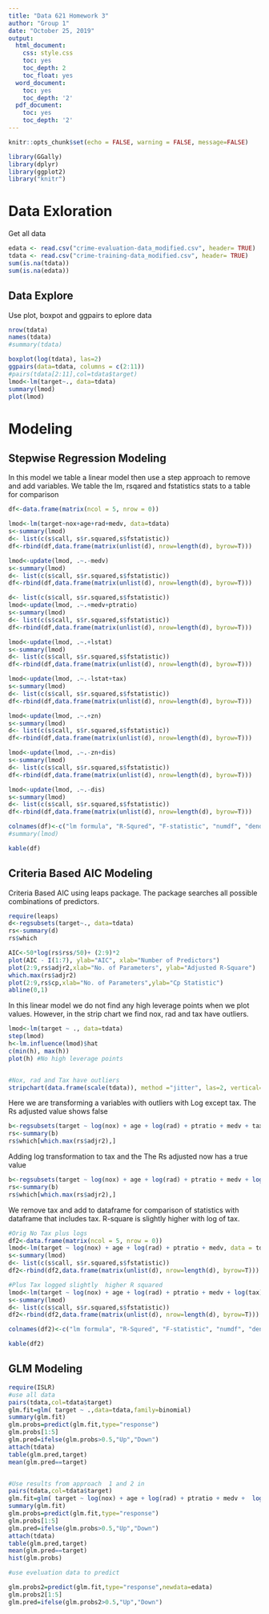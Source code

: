 ```yaml
---
title: "Data 621 Homework 3"
author: "Group 1"
date: "October 25, 2019"
output:
  html_document:
    css: style.css
    toc: yes
    toc_depth: 2
    toc_float: yes
  word_document:
    toc: yes
    toc_depth: '2'
  pdf_document:
    toc: yes
    toc_depth: '2'
---
```


```r
knitr::opts_chunk$set(echo = FALSE, warning = FALSE, message=FALSE)

library(GGally)
library(dplyr)
library(ggplot2)
library("knitr")
```

# Data Exloration

Get all data
```r


edata <- read.csv("crime-evaluation-data_modified.csv", header= TRUE)
tdata <- read.csv("crime-training-data_modified.csv", header= TRUE)
sum(is.na(tdata))
sum(is.na(edata))
```


## Data Explore 

Use plot, boxpot and ggpairs to eplore data

```r
nrow(tdata)
names(tdata)
#summary(tdata)

boxplot(log(tdata), las=2)
ggpairs(data=tdata, columns = c(2:11))
#pairs(tdata[2:11],col=tdata$target)
lmod<-lm(target~., data=tdata)
summary(lmod)
plot(lmod)
```

# Modeling

## Stepwise Regression Modeling

In this model we table a linear model then use a step approach to remove and add variables. We table the lm, rsqared and fstatistics stats to a table for comparison

```r
df<-data.frame(matrix(ncol = 5, nrow = 0))

lmod<-lm(target~nox+age+rad+medv, data=tdata)
s<-summary(lmod)
d<- list(c(s$call, s$r.squared,s$fstatistic))
df<-rbind(df,data.frame(matrix(unlist(d), nrow=length(d), byrow=T)))

lmod<-update(lmod, .~.-medv)
s<-summary(lmod)
d<- list(c(s$call, s$r.squared,s$fstatistic))
df<-rbind(df,data.frame(matrix(unlist(d), nrow=length(d), byrow=T)))

d<- list(c(s$call, s$r.squared,s$fstatistic))
lmod<-update(lmod, .~.+medv+ptratio)
s<-summary(lmod)
d<- list(c(s$call, s$r.squared,s$fstatistic))
df<-rbind(df,data.frame(matrix(unlist(d), nrow=length(d), byrow=T)))

lmod<-update(lmod, .~.+lstat)
s<-summary(lmod)
d<- list(c(s$call, s$r.squared,s$fstatistic))
df<-rbind(df,data.frame(matrix(unlist(d), nrow=length(d), byrow=T)))

lmod<-update(lmod, .~.-lstat+tax)
s<-summary(lmod)
d<- list(c(s$call, s$r.squared,s$fstatistic))
df<-rbind(df,data.frame(matrix(unlist(d), nrow=length(d), byrow=T)))

lmod<-update(lmod, .~.+zn)
s<-summary(lmod)
d<- list(c(s$call, s$r.squared,s$fstatistic))
df<-rbind(df,data.frame(matrix(unlist(d), nrow=length(d), byrow=T)))

lmod<-update(lmod, .~.-zn+dis)
s<-summary(lmod)
d<- list(c(s$call, s$r.squared,s$fstatistic))
df<-rbind(df,data.frame(matrix(unlist(d), nrow=length(d), byrow=T)))

lmod<-update(lmod, .~.-dis)
s<-summary(lmod)
d<- list(c(s$call, s$r.squared,s$fstatistic))
df<-rbind(df,data.frame(matrix(unlist(d), nrow=length(d), byrow=T)))

colnames(df)<-c("lm formula", "R-Squred", "F-statistic", "numdf", "dendf")
#summary(lmod)

kable(df)

```

## Criteria Based AIC Modeling

Criteria Based AIC using leaps package. The package searches all possible combinations of predictors.

```r
require(leaps)
d<-regsubsets(target~., data=tdata)
rs<-summary(d)
rs$which

AIC<-50*log(rs$rss/50)+ (2:9)*2
plot(AIC - I(1:7), ylab="AIC", xlab="Number of Predictors")
plot(2:9,rs$adjr2,xlab="No. of Parameters", ylab="Adjusted R-Square")
which.max(rs$adjr2)
plot(2:9,rs$cp,xlab="No. of Parameters",ylab="Cp Statistic")
abline(0,1)
```

In this linear model we do not find any high leverage points when we plot values. However, in the strip chart we find nox, rad and tax have outliers.

```r
lmod<-lm(target ~ ., data=tdata)
step(lmod)
h<-lm.influence(lmod)$hat
c(min(h), max(h))
plot(h) #No high leverage points


#Nox, rad and Tax have outliers
stripchart(data.frame(scale(tdata)), method ="jitter", las=2, vertical=TRUE)
```


Here we are transforming a variables with outliers with Log except tax. The Rs adjusted value shows false

```r
b<-regsubsets(target ~ log(nox) + age + log(rad) + ptratio + medv + tax, data = tdata)
rs<-summary(b)
rs$which[which.max(rs$adjr2),]
```

Adding log transformation to tax and the The Rs adjusted now has a true value

```r
b<-regsubsets(target ~ log(nox) + age + log(rad) + ptratio + medv + log(tax), data = tdata)
rs<-summary(b)
rs$which[which.max(rs$adjr2),]
```


We remove tax and add to dataframe for comparison of statistics with dataframe that includes tax. R-square is slightly higher with log of tax.
```r
#Orig No Tax plus logs
df2<-data.frame(matrix(ncol = 5, nrow = 0))
lmod<-lm(target ~ log(nox) + age + log(rad) + ptratio + medv, data = tdata)
s<-summary(lmod)
d<- list(c(s$call, s$r.squared,s$fstatistic))
df2<-rbind(df2,data.frame(matrix(unlist(d), nrow=length(d), byrow=T)))

#Plus Tax logged slightly  higher R squared
lmod<-lm(target ~ log(nox) + age + log(rad) + ptratio + medv + log(tax), data = tdata)
s<-summary(lmod)
d<- list(c(s$call, s$r.squared,s$fstatistic))
df2<-rbind(df2,data.frame(matrix(unlist(d), nrow=length(d), byrow=T)))

colnames(df2)<-c("lm formula", "R-Squred", "F-statistic", "numdf", "dendf")

kable(df2)

```

## GLM Modeling

```r
require(ISLR)
#use all data
pairs(tdata,col=tdata$target)
glm.fit=glm( target ~ .,data=tdata,family=binomial)
summary(glm.fit)
glm.probs=predict(glm.fit,type="response")
glm.probs[1:5]
glm.pred=ifelse(glm.probs>0.5,"Up","Down")
attach(tdata)
table(glm.pred,target)
mean(glm.pred==target)


#Use results from approach  1 and 2 in 
pairs(tdata,col=tdata$target)
glm.fit=glm( target ~ log(nox) + age + log(rad) + ptratio + medv +  log(tax),data=tdata,family=binomial)
summary(glm.fit)
glm.probs=predict(glm.fit,type="response")
glm.probs[1:5]
glm.pred=ifelse(glm.probs>0.5,"Up","Down")
attach(tdata)
table(glm.pred,target)
mean(glm.pred==target)
hist(glm.probs)

#use eveluation data to predict

glm.probs2=predict(glm.fit,type="response",newdata=edata)
glm.probs2[1:5]
glm.pred=ifelse(glm.probs2>0.5,"Up","Down")

```
